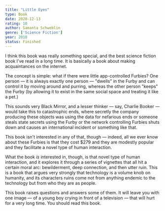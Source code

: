 ```yaml
---
title: "Little Eyes"
type: Book
date: 2020-12-13
rating: 10
author: Samanta Schweblin
genre: ['Science Fiction']
year: 2018
status: Finished
---
```


I think this book was really something special, and the best science fiction book I've read in a long time. It is basically a book about making acquaintances on the internet.

The concept is simple: what if there were little app-controlled Furbies? One person — it is always exactly one person — "dwells" in the Furby and can control it by moving around and purring, whereas the other person "keeps" the Furby (by allowing it to exist in the same social space and treating it like a pet.)

This sounds very Black Mirror, and a lesser thinker — say, Charlie Booker — would take this to catastrophic ends, where secretly the company producing these objects was using the data for nefarious ends or someone steals state secrets using the Furby or the network controlling Furbies shuts down and causes an international incident or something like that. 

This book isn't interested in any of that, though — indeed, all we ever know about these Furbies is that they cost $279 and they are modestly popular and they facilitate a novel type of human interaction.

What the book _is_ interested in, though, is that novel type of human interaction, and it explores it through a series of vignettes that all hit a certain moral arc: bewilderment, deep connection, and then utter ruin. This is a book that argues very strongly that technology is a volume knob on humanity, and its characters ruins come not from anything endemic to the technology but from who they are as people. 

This book raises questions and answers some of them. It will leave you with one image — of a young boy crying in front of a television — that will hurt for a very long time. You should read this book.
